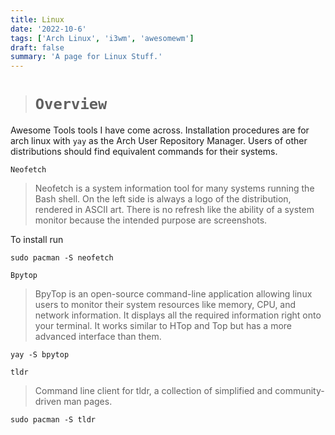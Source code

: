 ```yaml
---
title: Linux
date: '2022-10-6'
tags: ['Arch Linux', 'i3wm', 'awesomewm']
draft: false
summary: 'A page for Linux Stuff.'
---
```


> # `Overview`

Awesome Tools tools I have come across. Installation procedures are for arch linux
with `yay` as the Arch User Repository Manager. Users of other distributions should
find equivalent commands for their systems.

`Neofetch`

> Neofetch is a system information tool for many systems running the Bash shell.
> On the left side is always a logo of the distribution, rendered in ASCII art.
> There is no refresh like the ability of a system monitor because the intended purpose are screenshots.

To install run

```
sudo pacman -S neofetch
```

`Bpytop`

> BpyTop is an open-source command-line application allowing linux users to monitor their system resources like memory, CPU,
> and network information. It displays all the required information right onto your terminal.
> It works similar to HTop and Top but has a more advanced interface than them.

```
yay -S bpytop
```

`tldr`

> Command line client for tldr, a collection of simplified and community-driven man pages.

```
sudo pacman -S tldr
```
